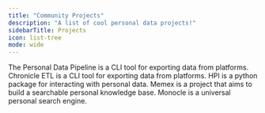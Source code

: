 ```yaml
---
title: "Community Projects"
description: "A list of cool personal data projects!"
sidebarTitle: Projects
icon: list-tree
mode: wide
---
```


<CardGroup cols={2}>
  <Card title="Personal Data Pipeline" icon="github" href="https://github.com/PersonalDataPipeline/pdpl-cli" horizontal>
  The Personal Data Pipeline is a CLI tool for exporting data from platforms.
  </Card>
  <Card title="Chronicle ETL" icon="github" href="https://github.com/chronicle-app/chronicle-etl" horizontal>
  Chronicle ETL is a CLI tool for exporting data from platforms.
  </Card>
  <Card title="HPI" icon="github" href="https://github.com/karlicoss/HPI" horizontal>
  HPI is a python package for interacting with personal data.
  </Card>
  <Card title="Memex" icon="link" href="https://hyfen.net/memex" horizontal>
  Memex is a project that aims to build a searchable personal knowledge base.
  </Card>
  <Card title="Monocle" icon="github" href="https://github.com/thesephist/monocle" horizontal>
  Monocle is a universal personal search engine.
  </Card>
</CardGroup>
